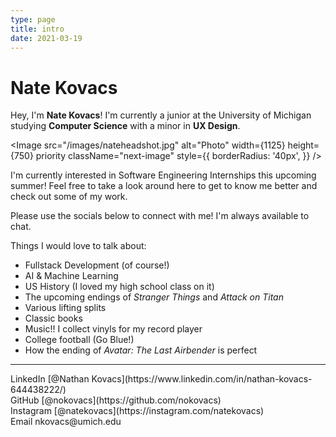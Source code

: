 ```yaml
---
type: page
title: intro
date: 2021-03-19
---
```


# Nate Kovacs

Hey, I'm **Nate Kovacs**! I'm currently a junior at the University of Michigan studying **Computer Science** with a minor in **UX Design**.


<Image
  src="/images/nateheadshot.jpg"
  alt="Photo"
  width={1125}
  height={750}
  priority
  className="next-image"
  style={{
    borderRadius: '40px',
  }}
/>

I'm currently interested in Software Engineering Internships this upcoming summer! Feel free to take a look around
here to get to know me better and check out some of my work.

Please use the socials below to connect with me! I'm always available to chat.

Things I would love to talk about:
- Fullstack Development (of course!)
- AI & Machine Learning
- US History (I loved my high school class on it)
- The upcoming endings of _Stranger Things_ and _Attack on Titan_
- Various lifting splits
- Classic books
- Music!! I collect vinyls for my record player
- College football (Go Blue!)
- How the ending of _Avatar: The Last Airbender_ is perfect

---

<div>
  LinkedIn [@Nathan Kovacs](https://www.linkedin.com/in/nathan-kovacs-644438222/)
  <br />
  GitHub [@nokovacs](https://github.com/nokovacs)
  <br />
  Instagram [@natekovacs](https://instagram.com/natekovacs)
  <br />
  Email nkovacs@umich.edu
</div>
